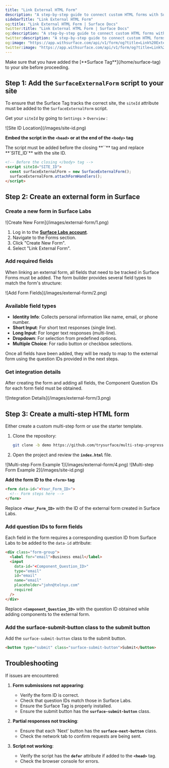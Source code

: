 ```yaml
---
title: "Link External HTML Form"
description: "A step-by-step guide to connect custom HTML forms with Surface Labs for partial response tracking, workflows, lead scoring, and enrichment"
sidebarTitle: "Link External HTML Form"
og:title: "Link External HTML Form | Surface Docs"
twitter:title: "Link External HTML Form | Surface Docs"
og:description: "A step-by-step guide to connect custom HTML forms with Surface Labs for partial response tracking, workflows, lead scoring, and enrichment"
twitter:description: "A step-by-step guide to connect custom HTML forms with Surface Labs for partial response tracking, workflows, lead scoring, and enrichment"
og:image: "https://app.withsurface.com/api/v1/form/og?title=Link%20External%20HTML%20Form"
twitter:image: "https://app.withsurface.com/api/v1/form/og?title=Link%20External%20HTML%20Form"
---
```


<Warning>
Make sure that you have added the [**Surface Tag**](/home/surface-tag) to your site before proceeding.
</Warning>

## Step 1: Add the `SurfaceExternalForm` script to your site

To ensure that the Surface Tag tracks the correct site, the `siteId` attribute must be added to the `SurfaceExternalForm` script.

Get your `siteId` by going to `Settings` > `Overview` :

<Frame>
![Site ID Location](/images/site-id.png)
</Frame>

**Embed the script in the `<head>` or at the end of the `<body>` tag**

<Info>
The script must be added before the closing **`</body>`** tag and replace **`SITE_ID`** with the site ID.
</Info>

```html
<!-- Before the closing </body> tag -->
<script siteId="SITE_ID">
  const surfaceExternalForm = new SurfaceExternalForm();
  surfaceExternalForm.attachFormHandlers();
</script>
```

## Step 2: Create an external form in Surface

### Create a new form in Surface Labs

<Frame>
![Create New Form](/images/external-form/1.png)
</Frame>

1. Log in to the [**Surface Labs account**](https://app.surfacelabs.com/).
2. Navigate to the Forms section.
3. Click "Create New Form".
4. Select "Link External Form".

### Add required fields

When linking an external form, all fields that need to be tracked in Surface Forms must be added. The form builder provides several field types to match the form's structure:

<Frame>
![Add Form Fields](/images/external-form/2.png)
</Frame>

### Available field types

- **Identity Info**: Collects personal information like name, email, or phone number.
- **Short Input**: For short text responses (single line).
- **Long Input**: For longer text responses (multi-line).
- **Dropdown**: For selection from predefined options.
- **Multiple Choice**: For radio button or checkbox selections.

Once all fields have been added, they will be ready to map to the external form using the question IDs provided in the next steps.

### Get integration details

After creating the form and adding all fields, the Component Question IDs for each form field must be obtained.

<Frame>
![Integration Details](/images/external-form/3.png)
</Frame>

## Step 3: Create a multi-step HTML form

Either create a custom multi-step form or use the starter template.

1. Clone the repository:
    
    ```bash
    git clone -b demo https://github.com/trysurface/multi-step-progressive-form
    ```
    
2. Open the project and review the **`index.html`** file.

<Frame>
![Multi-step Form Example 1](/images/external-form/4.png)
</Frame>

<Frame>
![Multi-step Form Example 2](/images/site-id.png)
</Frame>

**Add the form ID to the `<form>` tag**

```html
<form data-id="<Your_Form_ID>">
  <!-- Form steps here -->
</form>
```

Replace **`<Your_Form_ID>`** with the ID of the external form created in Surface Labs.

### Add question IDs to form fields

Each field in the form requires a corresponding question ID from Surface Labs to be added to the `data-id` attribute:

```html
<div class="form-group">
  <label for="email">Business email</label>
  <input
    data-id="<Component_Question_ID>"
    type="email"
    id="email"
    name="email"
    placeholder="john@telnyx.com"
    required
  />
</div>
```

Replace **`<Component_Question_ID>`** with the question ID obtained while adding components to the external form.

### Add the surface-submit-button class to the submit button

Add the `surface-submit-button` class to the submit button.

```html
<button type="submit" class="surface-submit-button">Submit</button>
```

## Troubleshooting

If issues are encountered:

1. **Form submissions not appearing**:
    - Verify the form ID is correct.
    - Check that question IDs match those in Surface Labs.
    - Ensure the Surface Tag is properly installed.
    - Ensure the submit button has the **`surface-submit-button`** class.

2. **Partial responses not tracking**:
    - Ensure that each 'Next' button has the **`surface-next-button`** class.
    - Check the network tab to confirm requests are being sent.

3. **Script not working**:
    - Verify the script has the **`defer`** attribute if added to the **`<head>`** tag.
    - Check the browser console for errors.
